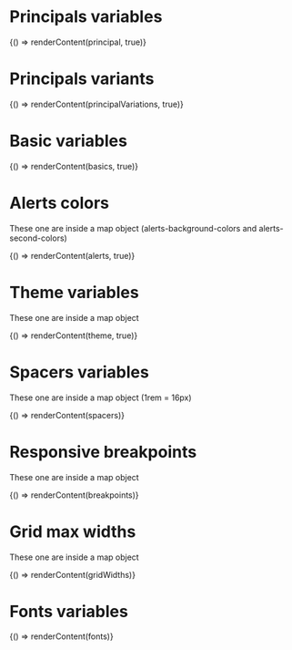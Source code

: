 
<Meta title="SASS Variables" />

# Principals variables

<Canvas>
  <Story name="Principal colors" parameters={{ docs: { source: { code: JSON.stringify(principal) } } }}>
    {() => renderContent(principal, true)}
  </Story>
</Canvas>

# Principals variants

<Canvas>
  <Story name="Principal variants" parameters={{ docs: { source: { code: JSON.stringify(principalVariations) } } }}>
    {() => renderContent(principalVariations, true)}
  </Story>
</Canvas>

# Basic variables

<Canvas>
  <Story name="Basic colors" parameters={{ docs: { source: { code: JSON.stringify(basics) } } }}>
    {() => renderContent(basics, true)}
  </Story>
</Canvas>

# Alerts colors 

These one are inside a map object (alerts-background-colors and alerts-second-colors)

<Canvas>
  <Story name="Alerts colors" parameters={{ docs: { source: { code: JSON.stringify(alerts) } } }}>
    {() => renderContent(alerts, true)}
  </Story>
</Canvas>

# Theme variables 

These one are inside a map object

<Canvas>
  <Story name="Theme variables" parameters={{ docs: { source: { code: JSON.stringify(theme) } } }}>
    {() => renderContent(theme, true)}
  </Story>
</Canvas>

# Spacers variables 

These one are inside a map object (1rem = 16px)

<Canvas>
  <Story name="Spacers variables" parameters={{ docs: { source: { code: JSON.stringify(spacers) } } }}>
    {() => renderContent(spacers)}
  </Story>
</Canvas>

# Responsive breakpoints 

These one are inside a map object

<Canvas>
  <Story name="Responsive breakpoints" parameters={{ docs: { source: { code: JSON.stringify(breakpoints) } } }}>
    {() => renderContent(breakpoints)}
  </Story>
</Canvas>

# Grid max widths 

These one are inside a map object

<Canvas>
  <Story name="Grid max widths" parameters={{ docs: { source: { code: JSON.stringify(gridWidths) } } }}>
    {() => renderContent(gridWidths)}
  </Story>
</Canvas>

# Fonts variables

<Canvas>
  <Story name="Fonts variables" parameters={{ docs: { source: { code: JSON.stringify(fonts) } } }}>
    {() => renderContent(fonts)}
  </Story>
</Canvas>
